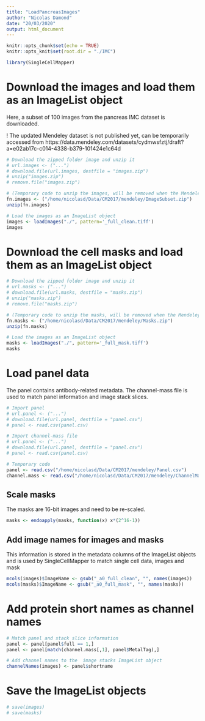 ```yaml
---
title: "LoadPancreasImages"
author: "Nicolas Damond"
date: "20/03/2020"
output: html_document
---
```


```r
knitr::opts_chunk$set(echo = TRUE)
knitr::opts_knit$set(root.dir = "./IMC")
```

```r
library(SingleCellMapper)
```

# Download the images and load them as an ImageList object
Here, a subset of 100 images from the pancreas IMC dataset is downloaded.

! The updated Mendeley dataset is not published yet, can be temporarily accessed from https://data.mendeley.com/datasets/cydmwsfztj/draft?a=e02ab17c-c014-4338-b379-101424e1c64d 
```r
# Download the zipped folder image and unzip it
# url.images <- ("...")
# download.file(url.images, destfile = "images.zip")
# unzip("images.zip")
# remove.file("images.zip")

# (Temporary code to unzip the images, will be removed when the Mendeley dataset is public)
fn.images <- ("/home/nicolasd/Data/CM2017/mendeley/ImageSubset.zip")
unzip(fn.images)

# Load the images as an ImageList object
images <- loadImages("./", pattern='_full_clean.tiff')
images
```

# Download the cell masks and load them as an ImageList object
```r
# Download the zipped folder image and unzip it
# url.masks <- ("...")
# download.file(url.masks, destfile = "masks.zip")
# unzip("masks.zip")
# remove.file("masks.zip")

# (Temporary code to unzip the masks, will be removed when the Mendeley dataset is public)
fn.masks <- ("/home/nicolasd/Data/CM2017/mendeley/Masks.zip")
unzip(fn.masks)

# Load the images as an ImageList object
masks <- loadImages("./", pattern='_full_mask.tiff')
masks
```

# Load panel data
The panel contains antibody-related metadata.
The channel-mass file is used to match panel information and image stack slices.
```r
# Import panel
# url.panel <- ("...")
# download.file(url.panel, destfile = "panel.csv")
# panel <- read.csv(panel.csv)

# Import channel-mass file
# url.panel <- ("...")
# download.file(url.panel, destfile = "panel.csv")
# panel <- read.csv(panel.csv)

# Temporary code
panel <- read.csv("/home/nicolasd/Data/CM2017/mendeley/Panel.csv")
channel.mass <- read.csv("/home/nicolasd/Data/CM2017/mendeley/ChannelMass.csv", header=F)
```

## Scale masks
The masks are 16-bit images and need to be re-scaled.
```r
masks <- endoapply(masks, function(x) x*(2^16-1))
```

## Add image names for images and masks
This information is stored in the metadata columns of the ImageList objects
and is used by SingleCellMapper to match single cell data, images and mask
```r
mcols(images)$ImageName <- gsub("_a0_full_clean", "", names(images))
mcols(masks)$ImageName <- gsub("_a0_full_mask", "", names(masks))
```

# Add protein short names as channel names
```r
# Match panel and stack slice information
panel <- panel[panel$full == 1,]
panel <- panel[match(channel.mass[,1], panel$MetalTag),]

# Add channel names to the  image stacks ImageList object
channelNames(images) <- panel$shortname
```

# Save the ImageList objects
```r
# save(images)
# save(masks)
```

